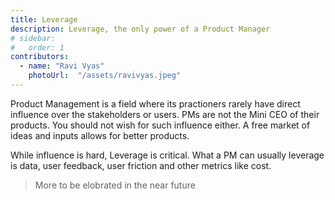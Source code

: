 ```yaml
---
title: Leverage
description: Leverage, the only power of a Product Manager
# sidebar:
#   order: 1
contributors:
  - name: "Ravi Vyas"
    photoUrl:  "/assets/ravivyas.jpeg"
---
```


Product Management is a field where its practioners rarely have direct influence over the stakeholders or users. PMs are not the Mini CEO of their products. You should not wish for such influence either. A free market of ideas and inputs allows for better products. 

While influence is hard, Leverage is critical. What a PM can usually leverage is data, user feedback, user friction and other metrics like cost.

> More to be elobrated in the near future

<Bio contributors={frontmatter.contributors} />